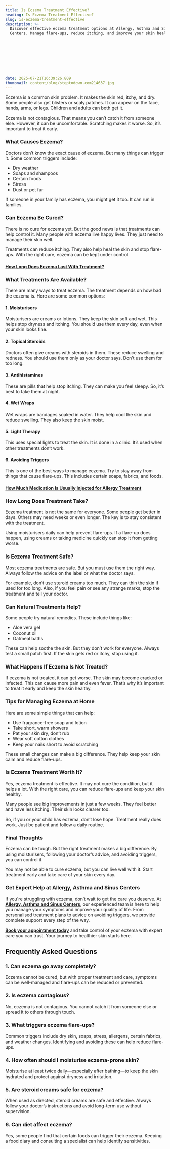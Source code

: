 ```yaml
---
title: Is Eczema Treatment Effective?
heading: Is Eczema Treatment Effective?
slug: is-eczema-treatment-effective
description: >+
  Discover effective eczema treatment options at Allergy, Asthma and Sinus
  Centers. Manage flare-ups, reduce itching, and improve your skin health today.









date: 2025-07-21T16:39:26.809
thumbnail: content/blog/steptodown.com214637.jpg
---
```

Eczema is a common skin problem. It makes the skin red, itchy, and dry. Some people also get blisters or scaly patches. It can appear on the face, hands, arms, or legs. Children and adults can both get it.

Eczema is not contagious. That means you can’t catch it from someone else. However, it can be uncomfortable. Scratching makes it worse. So, it’s important to treat it early.

### What Causes Eczema?

Doctors don’t know the exact cause of eczema. But many things can trigger it. Some common triggers include:

- Dry weather
- Soaps and shampoos
- Certain foods
- Stress
- Dust or pet fur

If someone in your family has eczema, you might get it too. It can run in families.

### Can Eczema Be Cured?

There is no cure for eczema yet. But the good news is that treatments can help control it. Many people with eczema live happy lives. They just need to manage their skin well.

Treatments can reduce itching. They also help heal the skin and stop flare-ups. With the right care, eczema can be kept under control.

#### [How Long Does Eczema Last With Treatment?](https://www.aascmed.com/blog/how-long-does-eczema-last/)


### What Treatments Are Available?

There are many ways to treat eczema. The treatment depends on how bad the eczema is. Here are some common options:

#### 1. **Moisturisers**

Moisturisers are creams or lotions. They keep the skin soft and wet. This helps stop dryness and itching. You should use them every day, even when your skin looks fine.

#### 2. **Topical Steroids**

Doctors often give creams with steroids in them. These reduce swelling and redness. You should use them only as your doctor says. Don’t use them for too long.

#### 3. **Antihistamines**

These are pills that help stop itching. They can make you feel sleepy. So, it’s best to take them at night.

#### 4. **Wet Wraps**

Wet wraps are bandages soaked in water. They help cool the skin and reduce swelling. They also keep the skin moist.

#### 5. **Light Therapy**

This uses special lights to treat the skin. It is done in a clinic. It’s used when other treatments don’t work.

#### 6. **Avoiding Triggers**

This is one of the best ways to manage eczema. Try to stay away from things that cause flare-ups. This includes certain soaps, fabrics, and foods.

#### [How Much Medication Is Usually Injected for Allergy Treatment](https://www.aascmed.com/blog/how-much-allergy-medication-injected/)


### How Long Does Treatment Take?

Eczema treatment is not the same for everyone. Some people get better in days. Others may need weeks or even longer. The key is to stay consistent with the treatment.

Using moisturisers daily can help prevent flare-ups. If a flare-up does happen, using creams or taking medicine quickly can stop it from getting worse.

### Is Eczema Treatment Safe?

Most eczema treatments are safe. But you must use them the right way. Always follow the advice on the label or what the doctor says.

For example, don’t use steroid creams too much. They can thin the skin if used for too long. Also, if you feel pain or see any strange marks, stop the treatment and tell your doctor.

### Can Natural Treatments Help?

Some people try natural remedies. These include things like:

- Aloe vera gel
- Coconut oil
- Oatmeal baths

These can help soothe the skin. But they don’t work for everyone. Always test a small patch first. If the skin gets red or itchy, stop using it.

### What Happens If Eczema Is Not Treated?

If eczema is not treated, it can get worse. The skin may become cracked or infected. This can cause more pain and even fever. That’s why it’s important to treat it early and keep the skin healthy.

### Tips for Managing Eczema at Home

Here are some simple things that can help:

- Use fragrance-free soap and lotion
- Take short, warm showers
- Pat your skin dry, don’t rub
- Wear soft cotton clothes
- Keep your nails short to avoid scratching

These small changes can make a big difference. They help keep your skin calm and reduce flare-ups.

### Is Eczema Treatment Worth It?

Yes, eczema treatment is effective. It may not cure the condition, but it helps a lot. With the right care, you can reduce flare-ups and keep your skin healthy.

Many people see big improvements in just a few weeks. They feel better and have less itching. Their skin looks clearer too.

So, if you or your child has eczema, don’t lose hope. Treatment really does work. Just be patient and follow a daily routine.

### Final Thoughts

Eczema can be tough. But the right treatment makes a big difference. By using moisturisers, following your doctor’s advice, and avoiding triggers, you can control it.

You may not be able to cure eczema, but you can live well with it. Start treatment early and take care of your skin every day.

### Get Expert Help at Allergy, Asthma and Sinus Centers

If you're struggling with eczema, don’t wait to get the care you deserve. At [**Allergy, Asthma and Sinus Centers**](https://www.aascmed.com/), our experienced team is here to help you manage your symptoms and improve your quality of life. From personalised treatment plans to advice on avoiding triggers, we provide complete support every step of the way.


[**Book your appointment today**](https://www.aascmed.com/contact/) and take control of your eczema with expert care you can trust. Your journey to healthier skin starts here.

## Frequently Asked Questions

### **1. Can eczema go away completely?**


Eczema cannot be cured, but with proper treatment and care, symptoms can be well-managed and flare-ups can be reduced or prevented.

### **2. Is eczema contagious?**


No, eczema is not contagious. You cannot catch it from someone else or spread it to others through touch.

### **3. What triggers eczema flare-ups?**


Common triggers include dry skin, soaps, stress, allergens, certain fabrics, and weather changes. Identifying and avoiding these can help reduce flare-ups.

### **4. How often should I moisturise eczema-prone skin?**


Moisturise at least twice daily—especially after bathing—to keep the skin hydrated and protect against dryness and irritation.

### **5. Are steroid creams safe for eczema?**


When used as directed, steroid creams are safe and effective. Always follow your doctor’s instructions and avoid long-term use without supervision.

### **6. Can diet affect eczema?**


Yes, some people find that certain foods can trigger their eczema. Keeping a food diary and consulting a specialist can help identify sensitivities.




